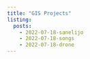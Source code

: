 ```yaml
---
title: "GIS Projects"
listing:
  posts:
    - 2022-07-18-sanelijo
    - 2022-07-18-songs
    - 2022-07-18-drone
---
```

